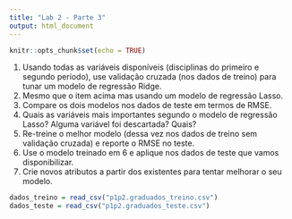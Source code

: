 ```yaml
---
title: "Lab 2 - Parte 3"
output: html_document
---
```


```r
knitr::opts_chunk$set(echo = TRUE)
```

1. Usando todas as variáveis disponíveis (disciplinas do primeiro e segundo período), use validação cruzada (nos dados de treino) para tunar um modelo de regressão Ridge.
2. Mesmo que o item acima mas usando um modelo de regressão Lasso.
3. Compare os dois modelos nos dados de teste em termos de RMSE.
4. Quais as variáveis mais importantes segundo o modelo de regressão Lasso? Alguma variável foi descartada? Quais?
5. Re-treine o melhor modelo (dessa vez nos dados de treino sem validação cruzada) e reporte o RMSE no teste.
6. Use o modelo treinado em 6 e aplique nos dados de teste que vamos disponibilizar.
7. Crie novos atributos a partir dos existentes para tentar melhorar o seu modelo.


```r
dados_treino = read_csv("p1p2.graduados_treino.csv")
dados_teste = read_csv("p1p2.graduados_teste.csv")
```


